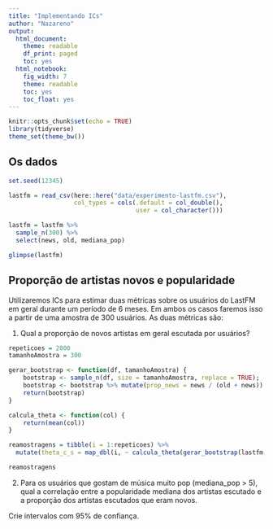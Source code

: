 ```yaml
---
title: "Implementando ICs"
author: "Nazareno"
output:
  html_document:
    theme: readable
    df_print: paged
    toc: yes
  html_notebook:
    fig_width: 7
    theme: readable
    toc: yes
    toc_float: yes
---
```


```r
knitr::opts_chunk$set(echo = TRUE)
library(tidyverse)
theme_set(theme_bw())
```

## Os dados

```r
set.seed(12345)

lastfm = read_csv(here::here("data/experimento-lastfm.csv"), 
                  col_types = cols(.default = col_double(), 
                                   user = col_character()))

lastfm = lastfm %>% 
  sample_n(300) %>% 
  select(news, old, mediana_pop)

glimpse(lastfm)
```

## Proporção de artistas novos e popularidade

Utilizaremos ICs para estimar duas métricas sobre os usuários do LastFM em geral durante um período de 6 meses. Em ambos os casos faremos isso a partir de uma amostra de 300 usuários. As duas métricas são: 

1. Qual a proporção de novos artistas em geral escutada por usuários?
```r
repeticoes = 2000
tamanhoAmostra = 300

gerar_bootstrap <- function(df, tamanhoAmostra) {
    bootstrap <- sample_n(df, size = tamanhoAmostra, replace = TRUE);
    bootstrap <- bootstrap %>% mutate(prop_news = news / (old + news))
    return(bootstrap)
}

calcula_theta <- function(col) {
    return(mean(col))
}

reamostragens = tibble(i = 1:repeticoes) %>% 
  mutate(theta_c_s = map_dbl(i, ~ calcula_theta(gerar_bootstrap(lastfm, tamanhoAmostra) %>% pull(prop_news))))

reamostragens
```
2. Para os usuários que gostam de música muito pop (mediana_pop > 5), qual a correlação entre a popularidade mediana dos artistas escutado e a proporção dos artistas escutados que eram novos. 

Crie intervalos com 95% de confiança.